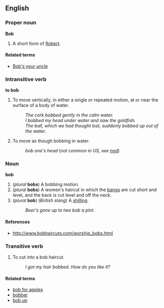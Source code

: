 ==English==

===Proper noun===
'''Bob'''

#A short form of [[Robert]].

====Related terms====

*[[Bob's your uncle]]

===Intransitive verb===
'''to bob'''

#To move vertically, in either a single or repeated motion, at or near the surface of a body of water.
#: ''The cork bobbed gently in the calm water.''
#: ''I bobbed my head under water and saw the goldfish.''
#: ''The ball, which we had thought lost, suddenly bobbed up out of the water.''
#To move as though bobbing in water.
#:''bob one's head'' (''not common in US, see [[nod]]'')

===Noun===
'''bob'''

#(''plural'' '''bobs''') A bobbing motion.
#(''plural'' '''bobs''') A women's haircut in which the [[bangs]] are cut short and level, and the back is cut level and off the neck.
#(''plural'' '''bob''') (''British slang'') A [[shilling]].
#:''Beer's gone up to two bob a pint.''

====References====

*http://www.bobhaircuts.com/worship_bobs.html

===Transitive verb===

# To cut into a bob haircut.
#: ''I got my hair bobbed.  How do you like it?''


====Related terms====

*[[bob for apples]]
*[[bobber]]
*[[bob up]]